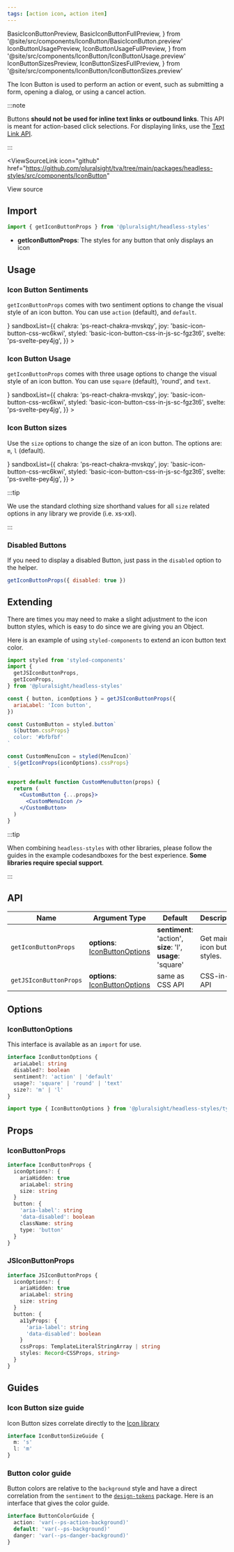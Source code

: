 ```yaml
---
tags: [action icon, action item]
---
```


  BasicIconButtonPreview,
  BasicIconButtonFullPreview,
} from '@site/src/components/IconButton/BasicIconButton.preview'
  IconButtonUsagePreview,
  IconButtonUsageFullPreview,
} from '@site/src/components/IconButton/IconButtonUsage.preview'
  IconButtonSizesPreview,
  IconButtonSizesFullPreview,
} from '@site/src/components/IconButton/IconButtonSizes.preview'

The Icon Button is used to perform an action or event, such as submitting a form, opening a dialog, or using a cancel action.

:::note

Buttons **should not be used for inline text links or outbound links**.
This API is meant for action-based click selections.
For displaying links, use the [Text Link API](./TextLink.mdx).

:::

<ViewSourceLink
  icon="github"
  href="https://github.com/pluralsight/tva/tree/main/packages/headless-styles/src/components/IconButton"
>
  View source
</ViewSourceLink>

## Import

```javascript
import { getIconButtonProps } from '@pluralsight/headless-styles'
```

- **getIconButtonProps**: The styles for any button that only displays an icon

## Usage

### Icon Button Sentiments

`getIconButtonProps` comes with two sentiment options to change the visual style of an icon button. You can use `action` (default), and `default`.

<BasicIconButton />
<LiveExampleTabs
  fullCode={<BasicIconButtonFullPreview />}
  sandboxList={{
    chakra: 'ps-react-chakra-mvskqy',
    joy: 'basic-icon-button-css-wc6kwi',
    styled: 'basic-icon-button-css-in-js-sc-fgz3t6',
    svelte: 'ps-svelte-pey4jg',
  }}
>
  <BasicIconButtonPreview />
</LiveExampleTabs>

### Icon Button Usage

`getIconButtonProps` comes with three usage options to change the visual style of an icon button. You can use `square` (default), 'round', and `text`.

<IconButtonUsage />
<LiveExampleTabs
  fullCode={<IconButtonUsageFullPreview />}
  sandboxList={{
    chakra: 'ps-react-chakra-mvskqy',
    joy: 'basic-icon-button-css-wc6kwi',
    styled: 'basic-icon-button-css-in-js-sc-fgz3t6',
    svelte: 'ps-svelte-pey4jg',
  }}
>
  <IconButtonUsagePreview />
</LiveExampleTabs>

### Icon Button sizes

Use the `size` options to change the size of an icon button. The options are: `m`, `l` (default).

<IconButtonSizes />
<LiveExampleTabs
  fullCode={<IconButtonSizesFullPreview />}
  sandboxList={{
    chakra: 'ps-react-chakra-mvskqy',
    joy: 'basic-icon-button-css-wc6kwi',
    styled: 'basic-icon-button-css-in-js-sc-fgz3t6',
    svelte: 'ps-svelte-pey4jg',
  }}
>
  <IconButtonSizesPreview />
</LiveExampleTabs>

:::tip

We use the standard clothing size shorthand values for all `size` related options in any library we provide (i.e. xs-xxl).

:::

### Disabled Buttons

If you need to display a disabled Button, just pass in the `disabled` option to the helper.

```jsx title="Disabled Button example"
getIconButtonProps({ disabled: true })
```

## Extending

There are times you may need to make a slight adjustment to the icon button styles, which is easy to do since we are giving you an Object.

Here is an example of using `styled-components` to extend an icon button text color.

```jsx title=page/Login/components/CustomMenuButton.jsx
import styled from 'styled-components'
import {
  getJSIconButtonProps,
  getIconProps,
} from '@pluralsight/headless-styles'

const { button, iconOptions } = getJSIconButtonProps({
  ariaLabel: 'Icon button',
})

const CustomButton = styled.button`
  ${button.cssProps}
  color: '#bfbfbf'
`

const CustomMenuIcon = styled(MenuIcon)`
  ${getIconProps(iconOptions).cssProps}
`

export default function CustomMenuButton(props) {
  return (
    <CustomButton {...props}>
      <CustomMenuIcon />
    </CustomButton>
  )
}
```

:::tip

When combining `headless-styles` with other libraries, please follow the guides in the example codesandboxes for the best experience. **Some libraries require special support**.

:::

## API

| Name                   | Argument Type                                        | Default                                                                 | Description                  |
| ---------------------- | ---------------------------------------------------- | ----------------------------------------------------------------------- | ---------------------------- |
| `getIconButtonProps`   | **options**: [IconButtonOptions](#iconbuttonoptions) | **sentiment**: 'action', <br />**size**: 'l', <br />**usage**: 'square' | Get main icon button styles. |
| `getJSIconButtonProps` | **options**: [IconButtonOptions](#iconbuttonoptions) | same as CSS API                                                         | CSS-in-JS API                |

## Options

### IconButtonOptions

This interface is available as an `import` for use.

```typescript
interface IconButtonOptions {
  ariaLabel: string
  disabled?: boolean
  sentiment?: 'action' | 'default'
  usage?: 'square' | 'round' | 'text'
  size?: 'm' | 'l'
}
```

```typescript title="Import example"
import type { IconButtonOptions } from '@pluralsight/headless-styles/types'
```

## Props

### IconButtonProps

```typescript
interface IconButtonProps {
  iconOptions?: {
    ariaHidden: true
    ariaLabel: string
    size: string
  }
  button: {
    'aria-label': string
    'data-disabled': boolean
    className: string
    type: 'button'
  }
}
```

### JSIconButtonProps

```typescript
interface JSIconButtonProps {
  iconOptions?: {
    ariaHidden: true
    ariaLabel: string
    size: string
  }
  button: {
    a11yProps: {
      'aria-label': string
      'data-disabled': boolean
    }
    cssProps: TemplateLiteralStringArray | string
    styles: Record<CSSProps, string>
  }
}
```

## Guides

### Icon Button size guide

Icon Button sizes correlate directly to the [Icon library](../icons/intro.mdx)

```typescript title="Example interface - does not exist in types"
interface IconButtonSizeGuide {
  m: 's'
  l: 'm'
}
```

### Button color guide

Button colors are relative to the `background` style and have a direct correlation from the `sentiment` to the [`design-tokens`](../tokens/intro.md) package. Here is an interface that gives the color guide.

```typescript title="Example interface - does not exist in types"
interface ButtonColorGuide {
  action: 'var(--ps-action-background)'
  default: 'var(--ps-background)'
  danger: 'var(--ps-danger-background)'
}
```
